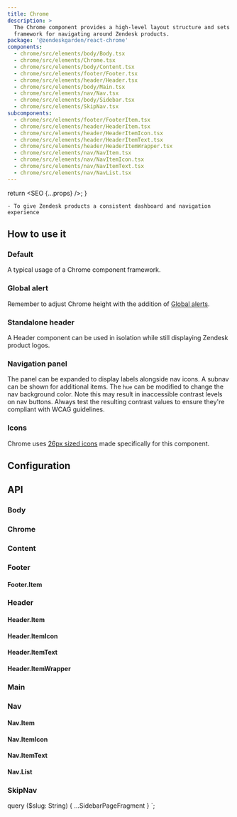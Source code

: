 ```yaml
---
title: Chrome
description: >
  The Chrome component provides a high-level layout structure and sets a
  framework for navigating around Zendesk products.
package: '@zendeskgarden/react-chrome'
components:
  - chrome/src/elements/body/Body.tsx
  - chrome/src/elements/Chrome.tsx
  - chrome/src/elements/body/Content.tsx
  - chrome/src/elements/footer/Footer.tsx
  - chrome/src/elements/header/Header.tsx
  - chrome/src/elements/body/Main.tsx
  - chrome/src/elements/nav/Nav.tsx
  - chrome/src/elements/body/Sidebar.tsx
  - chrome/src/elements/SkipNav.tsx
subcomponents:
  - chrome/src/elements/footer/FooterItem.tsx
  - chrome/src/elements/header/HeaderItem.tsx
  - chrome/src/elements/header/HeaderItemIcon.tsx
  - chrome/src/elements/header/HeaderItemText.tsx
  - chrome/src/elements/header/HeaderItemWrapper.tsx
  - chrome/src/elements/nav/NavItem.tsx
  - chrome/src/elements/nav/NavItemIcon.tsx
  - chrome/src/elements/nav/NavItemText.tsx
  - chrome/src/elements/nav/NavList.tsx
---
```



  return <SEO {...props} />;
}

<Usage>
  <Use>

    - To give Zendesk products a consistent dashboard and navigation experience

  </Use>
</Usage>

## How to use it

### Default

A typical usage of a Chrome component framework.


<CodeExample code={DefaultCode}>
  <Default />
</CodeExample>

### Global alert

Remember to adjust Chrome height with the addition of [Global alerts](/components/global-alert).


<CodeExample code={GlobalAlertCode}>
  <GlobalAlert />
</CodeExample>

### Standalone header

A Header component can be used in isolation while still displaying Zendesk product logos.


<CodeExample code={StandaloneHeaderCode}>
  <StandaloneHeader />
</CodeExample>

### Navigation panel

The panel can be expanded to display labels alongside nav icons. A subnav can be
shown for additional items. The `hue` can be modified to change the nav
background color. Note this may result in inaccessible contrast levels on nav
buttons. Always test the resulting contrast values to ensure they're compliant
with WCAG guidelines.


<CodeExample code={NavigationCode}>
  <Navigation />
</CodeExample>

### Icons

Chrome uses [26px sized icons](/design/icons/chrome-icons) made specifically for this component.

## Configuration

<Configuration reactPackage={props.data.mdx.package} components={props.data.mdx.components} />

## API

### Body

<Component components={props.data.mdx.components} componentName="body" />

<PropSheet components={props.data.mdx.components} componentName="body" />

### Chrome

<Component components={props.data.mdx.components} componentName="chrome" />

<PropSheet components={props.data.mdx.components} componentName="chrome" />

### Content

<Component components={props.data.mdx.components} componentName="content" />

<PropSheet components={props.data.mdx.components} componentName="content" />

### Footer

<Component components={props.data.mdx.components} componentName="footer" />

<PropSheet components={props.data.mdx.components} componentName="footer" />

#### Footer.Item

<Component components={props.data.mdx.subcomponents} componentName="footer.item" />

<PropSheet components={props.data.mdx.subcomponents} componentName="footer.item" />

### Header

<Component components={props.data.mdx.components} componentName="header" />

<PropSheet components={props.data.mdx.components} componentName="header" />

#### Header.Item

<Component components={props.data.mdx.subcomponents} componentName="header.item" />

<PropSheet components={props.data.mdx.subcomponents} componentName="header.item" />

#### Header.ItemIcon

<Component components={props.data.mdx.subcomponents} componentName="header.itemicon" />

<PropSheet components={props.data.mdx.subcomponents} componentName="header.itemicon" />

#### Header.ItemText

<Component components={props.data.mdx.subcomponents} componentName="header.itemtext" />

<PropSheet components={props.data.mdx.subcomponents} componentName="header.itemtext" />

#### Header.ItemWrapper

<Component components={props.data.mdx.subcomponents} componentName="header.itemwrapper" />

<PropSheet components={props.data.mdx.subcomponents} componentName="header.itemwrapper" />

### Main

<Component components={props.data.mdx.components} componentName="main" />

<PropSheet components={props.data.mdx.components} componentName="main" />

### Nav

<Component components={props.data.mdx.components} componentName="nav" />

<PropSheet components={props.data.mdx.components} componentName="nav" />

#### Nav.Item

<Component components={props.data.mdx.subcomponents} componentName="nav.item" />

<PropSheet components={props.data.mdx.subcomponents} componentName="nav.item" />

#### Nav.ItemIcon

<Component components={props.data.mdx.subcomponents} componentName="nav.itemicon" />

<PropSheet components={props.data.mdx.subcomponents} componentName="nav.itemicon" />

#### Nav.ItemText

<Component components={props.data.mdx.subcomponents} componentName="nav.itemtext" />

<PropSheet components={props.data.mdx.subcomponents} componentName="nav.itemtext" />

#### Nav.List

<Component components={props.data.mdx.subcomponents} componentName="nav" />

<PropSheet components={props.data.mdx.subcomponents} componentName="nav" />

### SkipNav

<Component components={props.data.mdx.components} componentName="skipNav" />

<PropSheet components={props.data.mdx.components} componentName="skipNav" />


  query ($slug: String) {
    ...SidebarPageFragment
  }
`;
